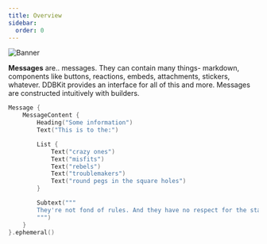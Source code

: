 ```yaml
---
title: Overview
sidebar:
  order: 0
---
```

![Banner](/Messages.png)

**Messages** are.. messages. They can contain many things- markdown, components like buttons, reactions, embeds,
attachments, stickers, whatever.
DDBKit provides an interface for all of this and more. Messages are constructed intuitively with builders.

```swift
Message {
	MessageContent {
		Heading("Some information")
		Text("This is to the:")

		List {
			Text("crazy ones")
			Text("misfits")
			Text("rebels")
			Text("troublemakers")
			Text("round pegs in the square holes")
		}

		Subtext("""
		They're not fond of rules. And they have no respect for the status quo.
		""")
	}
}.ephemeral()
```

